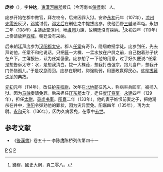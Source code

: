 '''庞参'''（{{bd|？||136年||catIdx=P}}），字'''仲达'''，[[東漢|東漢]][[河南郡|河南郡]]缑氏（今河南省[[偃师|偃师]]南）人。

庞参开始在郡中做官，拜左校令，后来因罪入狱。安帝[[永初_(东汉)|永初]]元年（107年），[[凉州|凉州]][[先零羌|先零羌]]反汉，[[邓骘|邓骘]]讨伐，[[邓太后|邓太后]]在刑徒之中提拔庞参，使他西督[[三辅|三辅]]诸军屯。永初二年（108年）主議放棄涼州，唯[[虞詡|虞詡]]力諫，故朝廷沒有採納。<ref>錢穆，國史大綱，頁二零八。</ref>永初四年（110年）上奏请放弃[[西域|西域]]，朝廷没有采纳。

后来朝廷拜庞参为[[天水郡#漢陽太守（74年—220年代）|汉阳郡]][[太守|太守]]。郡人[[任棠|任棠]]有奇节，隐居教授学徒。庞参到任，先去拜访他。任棠不和他说话，只把[[薤|薤]]一大棵、一盂水放在户屏之前，自己抱着孙子伏在户下。主簿报告，认为任棠倨傲。庞参想了一下他的用意，过了好久便说:“任棠是想告诉太守：水，是想我清白。拔一大棵薤，想我打击强宗。抱儿当户，想我开门怜惜孤儿。”于是叹息而回。庞参在职时，抑强助弱，用惠政赢得民心。这是[[拔薤诛茅|拔薤诛茅]]的典故。

[[元初|元初]]元年（114年），改任[[护羌校尉|护羌校尉]]，次年在[[北地郡|北地郡]]征羌人，称病率兵回军，被捕入狱。因为[[马融|马融]]奏请免罪。后来担任[[辽东郡|辽东郡]]太守，迁任[[度辽将军|度辽将军]]。[[永建_(东汉)|永建]]四年（129年），担任[[太尉|太尉]]，[[录尚书事|录尚书事]]。[[阳嘉|阳嘉]]二年（133年），他的妻子嫉恨前妻之子，把他溺杀在井中，[[洛阳|洛阳]]令弹劾他的罪状，因为灾异罢免。阳嘉四年（135年），再为太尉。[[永和_(东汉)|永和]]元年（136年），因为久病罢免，在家中[[去世|去世]]。

==参考文献==
*《[[後漢書|後漢書]]》卷五十一·李陈'''庞'''陈桥列传第四十一
{{东汉大司马太尉}}
[[Category:东汉太尉|P]]
[[Category:庞姓|C]]
[[Category:偃师人|P]]